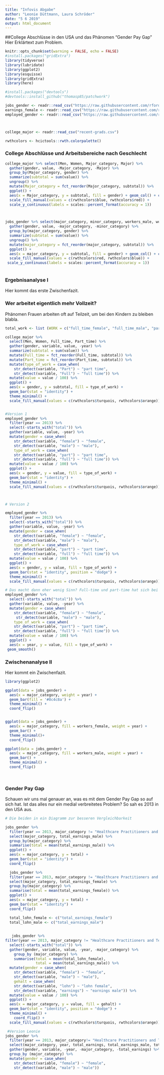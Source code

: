```yaml
---
title: "Infovis Abgabe"
author: "Leonie Düttmann, Laura Schröder"
date: "5 6 2019"
output: html_document
---
```


##College Abschlüsse in den USA und das Phänomen "Gender Pay Gap"
Hier Erklärtext zum Problem.
```r
knitr::opts_chunk$set(warning = FALSE, echo = FALSE)
#install.packages("gridExtra")
library(tidyverse)
library(lubridate)
library(ggplot2)
library(esquisse)
library(gridExtra)
library(here)

#install.packages("devtools")
#devtools::install_github("thomasp85/patchwork")
```


```r
jobs_gender <- readr::read_csv("https://raw.githubusercontent.com/rfordatascience/tidytuesday/master/data/2019/2019-03-05/jobs_gender.csv")
earnings_female <- readr::read_csv("https://raw.githubusercontent.com/rfordatascience/tidytuesday/master/data/2019/2019-03-05/earnings_female.csv") 
employed_gender <- readr::read_csv("https://raw.githubusercontent.com/rfordatascience/tidytuesday/master/data/2019/2019-03-05/employed_gender.csv") 



college_major <- readr::read_csv("recent-grads.csv")

rwthcolors <- hcictools::rwth.colorpalette()

```
### College Abschlüsse und Arbeitsbereiche nach Geschlecht

```r

college_major %>% select(Men, Women, Major_category, Major) %>% 
  gather(gender, value, -Major_category, -Major) %>% 
  group_by(Major_category, gender) %>% 
  summarize(subtotal = sum(value)) %>%
  ungroup() %>% 
  mutate(Major_category = fct_reorder(Major_category, subtotal)) %>% 
  ggplot() +
  aes(x = Major_category, y = subtotal, fill = gender) + geom_col() + coord_flip() +
  scale_fill_manual(values = c(rwthcolors$blue, rwthcolors$red)) +
  scale_y_continuous(labels = scales::percent_format(accuracy = 1)) 



jobs_gender %>% select(major_category, minor_category, workers_male, workers_female) %>% 
  gather(gender, value, -major_category, -minor_category) %>% 
  group_by(major_category, gender) %>% 
  summarize(subtotal = sum(value)) %>% 
  ungroup() %>% 
  mutate(major_category = fct_reorder(major_category, subtotal)) %>% 
  ggplot() +
  aes(x = major_category, y = subtotal, fill = gender) + geom_col() + coord_flip() +
  scale_fill_manual(values = c(rwthcolors$red, rwthcolors$blue)) +
 scale_y_continuous(labels = scales::percent_format(accuracy = 1)) 
  


```

### Ergebnisanalyse I
Hier kommt das erste Zwischenfazit.

### Wer arbeitet eigentlich mehr Vollzeit?
Phänomen Frauen arbeiten oft auf Teilzeit, um bei den Kindern zu bleiben blabla.

```r

total_work <- list (WORK = c("full_time_female", "full_time_male", "part_time_female", "part_time_male"))

college_major %>% 
  select(Men, Women, Full_time, Part_time) %>% 
  gather(gender, variable, value, -year) %>%
  summarize(subtotal = sum(value)) %>% 
  mutate(Full_time = fct_reorder(Full_time, subtotal)) %>% 
  mutate(Part_time = fct_reorder(Part_time, subtotal)) %>% 
  mutate(type_of_work = case_when(
    str_detect(variable, "Part") ~ "part time",
    str_detect(variable, "Full") ~ "full time")) %>%  
  mutate(value = value / 100) %>% 
  ggplot() +
  aes(x = gender, y = subtotal, fill = type_of_work) + 
  geom_bar(stat = "identity") +
  theme_minimal() +
  scale_fill_manual(values = c(rwthcolors$turquois, rwthcolors$orange)) 


#Version 1
employed_gender %>% 
  filter(year == 2013) %>% 
  select(-starts_with("total")) %>% 
  gather(variable, value, -year) %>%
  mutate(gender = case_when(
    str_detect(variable, "female") ~ "female",
    str_detect(variable, "male") ~ "male"),
    type_of_work = case_when(
    str_detect(variable, "part") ~ "part time",
    str_detect(variable, "full") ~ "full time")) %>%  
  mutate(value = value / 100) %>% 
  ggplot() +
  aes(x = gender, y = value, fill = type_of_work) + 
  geom_bar(stat = "identity") +
  theme_minimal() +
  scale_fill_manual(values = c(rwthcolors$turquois, rwthcolors$orange)) 



# Version 2

employed_gender %>% 
  filter(year == 2013) %>% 
  select(-starts_with("total")) %>% 
  gather(variable, value, -year) %>%
  mutate(gender = case_when(
    str_detect(variable, "female") ~ "female",
    str_detect(variable, "male") ~ "male"),
    type_of_work = case_when(
    str_detect(variable, "part") ~ "part time",
    str_detect(variable, "full") ~ "full time")) %>%  
  mutate(value = value / 100) %>% 
  ggplot() +
  aes(x = gender, y = value, fill = type_of_work) + 
  geom_bar(stat = "identity", position = "dodge") +
  theme_minimal() +
  scale_fill_manual(values = c(rwthcolors$turquois, rwthcolors$orange)) 

# Das macht dann eher wenig Sinn? Full-time und part-time hat sich bei Frauen über die Jahre nicht verändert.
employed_gender %>% 
  select(-starts_with("total")) %>% 
  gather(variable, value, -year) %>%
  mutate(gender = case_when(
    str_detect(variable, "female") ~ "female",
     str_detect(variable, "male") ~ "male"),
    type_of_work = case_when(
    str_detect(variable, "part") ~ "part time",
    str_detect(variable, "full") ~ "full time")) %>%  
  mutate(value = value / 100) %>% 
  ggplot() +
  aes(x = year, y = value, fill = type_of_work) + 
 geom_smooth() 

```

### Zwischenanalyse II
Hier kommt ein Zwischenfazit. 

```r
library(ggplot2)

ggplot(data = jobs_gender) +
  aes(x = major_category, weight = year) +
  geom_bar(fill = '#0c4c8a') +
  theme_minimal() + 
  coord_flip()


ggplot(data = jobs_gender) +
  aes(x = major_category, fill = workers_female, weight = year) +
  geom_bar() +
  theme_minimal()+
  coord_flip()

ggplot(data = jobs_gender) +
  aes(x = major_category, fill = workers_male, weight = year) +
  geom_bar() +
  theme_minimal() + 
  coord_flip()

  
```

### Gender Pay Gap
Schauen wir uns mal genauer an, was es mit dem Gender Pay Gap so auf sich hat. Ist das alles nur ein medial verbreitetes Problem? 
So sah es 2013 in den USA aus. 

```r

# Die beiden in ein Diagramm zur besseren Vergleichbarkeit

jobs_gender %>% 
  filter(year == 2013, major_category != "Healthcare Practitioners and Technical") %>%
  select(major_category, total_earnings_male) %>% 
  group_by(major_category) %>% 
  summarise(total = mean(total_earnings_male)) %>% 
  ggplot() +
  aes(x = major_category, y = total) +
  geom_bar(stat = "identity") +
  coord_flip() 

  jobs_gender %>% 
  filter(year == 2013, major_category != "Healthcare Practitioners and Technical") %>%
  select(major_category, total_earnings_female) %>% 
  group_by(major_category) %>% 
  summarise(total = mean(total_earnings_female)) %>% 
  ggplot() +
  aes(x = major_category, y = total) +
  geom_bar(stat = "identity") +
  coord_flip() 

  total_lohn_female <- c("total_earnings_female")
  total_lohn_male <- c("total_earnings_male")
 
  
   jobs_gender %>%   
filter(year == 2013, major_category != "Healthcare Practitioners and Technical") %>% 
  select(-starts_with("total")) %>% 
  gather(gender, variable, value, -year, -major_category) %>%
    group_by (major_category) %>% 
    summarise(total = mean(total_lohn_female),
              total = mean(total_earnings_male)) %>% 
  mutate(gender = case_when(
    str_detect(variable, "female") ~ "female",
    str_detect(variable, "male") ~ "male"),
    gehalt = case_when(
    str_detect(variable, "lohn") ~ "lohn female",
    str_detect(variable, "earnings") ~ "earnings male")) %>%  
  mutate(value = value / 100) %>% 
  ggplot() +
  aes(x = major_category, y = value, fill = gehalt) + 
  geom_bar(stat = "identity", position = "dodge") +
  theme_minimal() +
    coord_flip() +
  scale_fill_manual(values = c(rwthcolors$turquois, rwthcolors$orange)) 

 #Version Leonie
jobs_gender %>% 
  filter(year == 2013, major_category!= "Healthcare Practitioners and Technical") %>% 
  select(major_category, year, total_earnings, total_earnings_male, total_earnings_female) %>% 
  gather(gender, variable, -year, -major_category, -total_earnings) %>% 
  group_by (major_category) %>% 
  mutate(gender = case_when(
    str_detect(variable, "female") ~ "female",
    str_detect(variable, "male") ~ "male")) 
   
```

